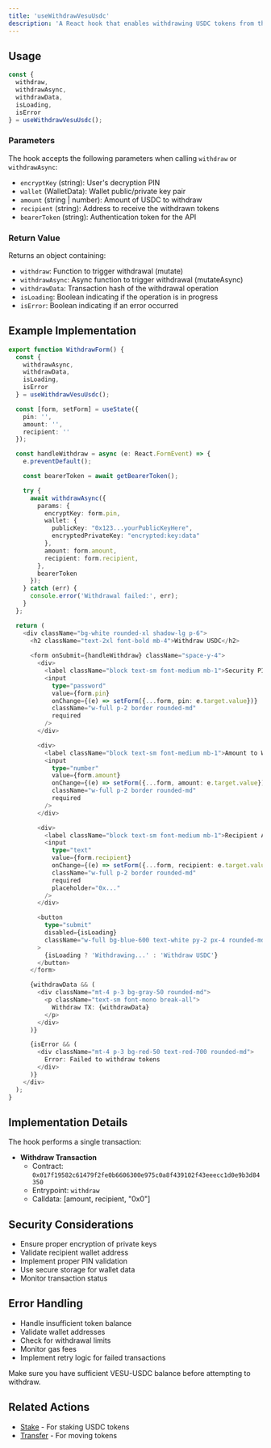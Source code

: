 ```yaml
---
title: 'useWithdrawVesuUsdc'
description: 'A React hook that enables withdrawing USDC tokens from the VESU protocol. This hook handles the withdrawal transaction to transfer tokens from the VESU contract to a specified recipient.'
---
```


## Usage

```typescript
const { 
  withdraw, 
  withdrawAsync, 
  withdrawData, 
  isLoading, 
  isError 
} = useWithdrawVesuUsdc();
```

### Parameters

The hook accepts the following parameters when calling `withdraw` or `withdrawAsync`:

- `encryptKey` (string): User's decryption PIN
- `wallet` (WalletData): Wallet public/private key pair
- `amount` (string | number): Amount of USDC to withdraw
- `recipient` (string): Address to receive the withdrawn tokens
- `bearerToken` (string): Authentication token for the API

### Return Value

Returns an object containing:

- `withdraw`: Function to trigger withdrawal (mutate)
- `withdrawAsync`: Async function to trigger withdrawal (mutateAsync)
- `withdrawData`: Transaction hash of the withdrawal operation
- `isLoading`: Boolean indicating if the operation is in progress
- `isError`: Boolean indicating if an error occurred

## Example Implementation

```typescript
export function WithdrawForm() {
  const { 
    withdrawAsync, 
    withdrawData, 
    isLoading, 
    isError 
  } = useWithdrawVesuUsdc();

  const [form, setForm] = useState({
    pin: '',
    amount: '',
    recipient: ''
  });

  const handleWithdraw = async (e: React.FormEvent) => {
    e.preventDefault();

    const bearerToken = await getBearerToken();

    try {
      await withdrawAsync({
        params: {
          encryptKey: form.pin,
          wallet: {
            publicKey: "0x123...yourPublicKeyHere",
            encryptedPrivateKey: "encrypted:key:data"
          },
          amount: form.amount,
          recipient: form.recipient,
        },
        bearerToken
      });
    } catch (err) {
      console.error('Withdrawal failed:', err);
    }
  };

  return (
    <div className="bg-white rounded-xl shadow-lg p-6">
      <h2 className="text-2xl font-bold mb-4">Withdraw USDC</h2>
      
      <form onSubmit={handleWithdraw} className="space-y-4">
        <div>
          <label className="block text-sm font-medium mb-1">Security PIN</label>
          <input
            type="password"
            value={form.pin}
            onChange={(e) => setForm({...form, pin: e.target.value})}
            className="w-full p-2 border rounded-md"
            required
          />
        </div>

        <div>
          <label className="block text-sm font-medium mb-1">Amount to Withdraw</label>
          <input
            type="number"
            value={form.amount}
            onChange={(e) => setForm({...form, amount: e.target.value})}
            className="w-full p-2 border rounded-md"
            required
          />
        </div>

        <div>
          <label className="block text-sm font-medium mb-1">Recipient Address</label>
          <input
            type="text"
            value={form.recipient}
            onChange={(e) => setForm({...form, recipient: e.target.value})}
            className="w-full p-2 border rounded-md"
            required
            placeholder="0x..."
          />
        </div>

        <button 
          type="submit" 
          disabled={isLoading}
          className="w-full bg-blue-600 text-white py-2 px-4 rounded-md hover:bg-blue-700 disabled:bg-gray-400"
        >
          {isLoading ? 'Withdrawing...' : 'Withdraw USDC'}
        </button>
      </form>

      {withdrawData && (
        <div className="mt-4 p-3 bg-gray-50 rounded-md">
          <p className="text-sm font-mono break-all">
            Withdraw TX: {withdrawData}
          </p>
        </div>
      )}

      {isError && (
        <div className="mt-4 p-3 bg-red-50 text-red-700 rounded-md">
          Error: Failed to withdraw tokens
        </div>
      )}
    </div>
  );
}
```

## Implementation Details

The hook performs a single transaction:

- **Withdraw Transaction**
  - Contract: `0x017f19582c61479f2fe0b6606300e975c0a8f439102f43eeecc1d0e9b3d84350`
  - Entrypoint: `withdraw`
  - Calldata: [amount, recipient, "0x0"]

## Security Considerations

- Ensure proper encryption of private keys
- Validate recipient wallet address
- Implement proper PIN validation
- Use secure storage for wallet data
- Monitor transaction status

## Error Handling

- Handle insufficient token balance
- Validate wallet addresses
- Check for withdrawal limits
- Monitor gas fees
- Implement retry logic for failed transactions

<Warning>
  Make sure you have sufficient VESU-USDC balance before attempting to withdraw.
</Warning>

## Related Actions

- [Stake](/api-reference/hooks/use-stake-vesu-usdc) - For staking USDC tokens
- [Transfer](/api-reference/hooks/use-transfer) - For moving tokens
